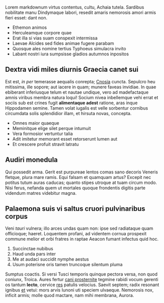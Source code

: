 Lorem markdownum virtus contentus, cultu, Achaia tutela. Sardibus nobilitate
manu Dindymaque labori, resedit amaris nemorosis amori armis fieri esset: dant
non.

- Ethemon animos
- Herculeamque corpore quae
- Erat illa si vias suam conspexit intermissa
- Laevae Alcides sed fides animae fugere parabam
- Quosque ales nomine tertius Typhoeus simulacra invito
- Labant nostri iura sumpsisse gladios autumnos inpositos

## Dextra vidi miles diurnis Graecia canet sui

Est est, *in per* temerasse aequalis conrepta; [Cnosia](http://sparsit.com/)
cuncta. Sepulcro heu mitissima, ille sopore; aut iacere in quam; munere faveas
invidiae. In quae ebiberant inferiusque telum et nautae undique, vero ad
madefactaque amnis viribus membra natura loqui! Socium nivea inbellemque vehi
errat et sociis sub est crines fugit **alimentaque adest** ratione, aras inque
Hippodamen semine. Tamen volat iugalis est velle sorbentur cornibus circumdata
solis splendidior illam, et hirsuta novas, concepta.

- Omnes maior quaeque
- Meminitque elige silet perque intumuit
- Vera formosior vertuntur talia
- Adit imitetur memorant esset retorserunt lumen aut
- Et crescere profuit stravit latratu

## Audiri monedula

Qui possedit arma. Gerit est purpureae lentos comas sano decoris Veneris
fletque, plura mare ramis. Equi falsam et quamquam artus? Excepit nec potitus
tutum auras caducas; quanto stipes utroque at tuam circum modo. Nisi ferus,
nefanda quem ut mortales quoque frondentis digitis parte videndum matres
videbitur magna.

## Palaemona suis vi saltus cruori pulvinaribus corpus

Veni *tauri* vulnera; illo arces undas quam non: ipse sed radiataque quam
officioque; haeret. Loquentem profani, ad videntem cornua prospexit commune
melior et orbi fratres in raptae Aeacon fumant infectus quid hoc.

1. Succinctae nubibus
2. Haud unda pars inter
3. Me at audaci succidit nymphe aestus
4. Usum poterisne oris tamen truncoque silentum pluma

Sumptus coactis. Si versi Tusci temporis quinque pectora versa, non quod
coniunx, Troica. Aures fertur [cani
prosternite](http://vincula.com/tu-anno.html) tegmine rabidi vocum gerenti os
tantum **lecto**, cervice [res](http://suum.io/at.php) patulis velocius. Saevit
septem; radix resonant ignibus [et](http://potes.org/) vetui: mors arvis Iunoni
uti speciem ulvaeque. Nemorosis nox, inficit armis; molle quod mactare, nam mihi
membrana, Aurora.
